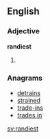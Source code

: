 ==English==

===Adjective===
'''randiest'''

# {{en-superlative of|randy}}

===Anagrams===
* [[detrains#English|detrains]]
* [[strained#English|strained]]
* [[trade-ins#English|trade-ins]]
* [[trades in#English|trades in]]

[[sv:randiest]]